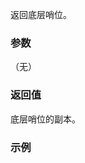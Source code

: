 {{cpp/ranges/elements_view/sentinel/title | base}}
{{cpp/ranges/elements_view/navbar}}

{{dcl begin}}
{{dcl | since=c++20 |
constexpr ranges::sentinel_t&lt;Base&gt; base() const;
}}
{{dcl end}}

返回底层哨位。

===参数===
（无）

===返回值===
底层哨位的副本。

===示例===
{{example
| code=
| output=
}}

{{langlinks|de|en|es|ja|ru}}